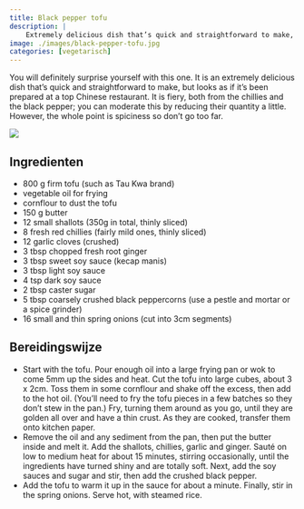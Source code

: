 ```yaml
---
title: Black pepper tofu
description: |
    Extremely delicious dish that’s quick and straightforward to make, but looks as if it’s been prepared at a top Chinese restaurant.
image: ./images/black-pepper-tofu.jpg
categories: [vegetarisch]
---
```


:::{.grid}
:::{.g-col-8}
You will definitely surprise yourself with this one. It is an extremely delicious dish that’s quick and straightforward to make, but looks as if it’s been prepared at a top Chinese restaurant. It is fiery, both from the chillies and the black pepper; you can moderate this by reducing their quantity a little. However, the whole point is spiciness so don’t go too far.

:::
:::{.g-col-4}
![](images/black-pepper-tofu.jpg)
:::
:::

## Ingredienten

- 800 g firm tofu (such as Tau Kwa brand)
- vegetable oil for frying
- cornflour to dust the tofu
- 150 g butter
- 12 small shallots (350g in total, thinly sliced)
- 8 fresh red chillies (fairly mild ones, thinly sliced)
- 12 garlic cloves (crushed)
- 3 tbsp chopped fresh root ginger
- 3 tbsp sweet soy sauce (kecap manis)
- 3 tbsp light soy sauce
- 4 tsp dark soy sauce
- 2 tbsp caster sugar
- 5 tbsp coarsely crushed black peppercorns (use a pestle and mortar or a spice grinder)
- 16 small and thin spring onions (cut into 3cm segments)

## Bereidingswijze

- Start with the tofu. Pour enough oil into a large frying pan or wok to come 5mm up the sides and heat. Cut the tofu into large cubes, about 3 x 2cm. Toss them in some cornflour and shake off the excess, then add to the hot oil. (You’ll need to fry the tofu pieces in a few batches so they don’t stew in the pan.) Fry, turning them around as you go, until they are golden all over and have a thin crust. As they are cooked, transfer them onto kitchen paper.
- Remove the oil and any sediment from the pan, then put the butter inside and melt it. Add the shallots, chillies, garlic and ginger. Sauté on low to medium heat for about 15 minutes, stirring occasionally, until the ingredients have turned shiny and are totally soft. Next, add the soy sauces and sugar and stir, then add the crushed black pepper.
- Add the tofu to warm it up in the sauce for about a minute. Finally, stir in the spring onions. Serve hot, with steamed rice.